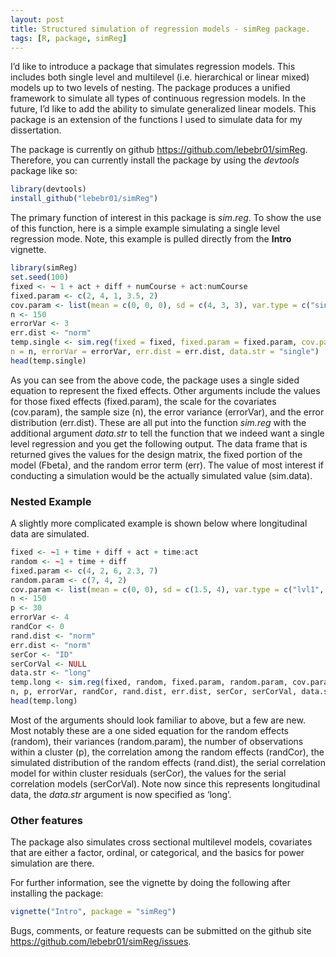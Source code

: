 ```yaml
---
layout: post
title: Structured simulation of regression models - simReg package.
tags: [R, package, simReg]
---
```


I'd like to introduce a package that simulates regression models. This includes both single level and multilevel (i.e. hierarchical or linear mixed) models up to two levels of nesting. The package produces a unified framework to simulate all types of continuous regression models. In the future, I'd like to add the ability to simulate generalized linear models. This package is an extension of the functions I used to simulate data for my dissertation. 

The package is currently on github [https://github.com/lebebr01/simReg](https://github.com/lebebr01/simReg). Therefore, you can currently install the package by using the *devtools* package like so:

 
```r
library(devtools)
install_github("lebebr01/simReg")
```

The primary function of interest in this package is *sim.reg*. To show the use of this function, here is a simple example simulating a single level regression mode. Note, this example is pulled directly from the **Intro** vignette.

```r
library(simReg)
set.seed(100)
fixed <- ~ 1 + act + diff + numCourse + act:numCourse
fixed.param <- c(2, 4, 1, 3.5, 2)
cov.param <- list(mean = c(0, 0, 0), sd = c(4, 3, 3), var.type = c("single", "single", "single"))
n <- 150
errorVar <- 3
err.dist <- "norm"
temp.single <- sim.reg(fixed = fixed, fixed.param = fixed.param, cov.param = cov.param,
n = n, errorVar = errorVar, err.dist = err.dist, data.str = "single")
head(temp.single)
```

As you can see from the above code, the package uses a single sided equation to represent the fixed effects. Other arguments include the values for those fixed effects (fixed.param), the scale for the covariates (cov.param), the sample size (n), the error variance (errorVar), and the error distribution (err.dist). These are all put into the function *sim.reg* with the additional argument *data.str* to tell the function that we indeed want a single level regression and you get the following output. The data frame that is returned gives the values for the design matrix, the fixed portion of the model (Fbeta), and the random error term (err). The value of most interest if conducting a simulation would be the actually simulated value (sim.data).

### Nested Example
A slightly more complicated example is shown below where longitudinal data are simulated.

```r
fixed <- ~1 + time + diff + act + time:act
random <- ~1 + time + diff
fixed.param <- c(4, 2, 6, 2.3, 7)
random.param <- c(7, 4, 2)
cov.param <- list(mean = c(0, 0), sd = c(1.5, 4), var.type = c("lvl1", "lvl2"))
n <- 150
p <- 30
errorVar <- 4
randCor <- 0
rand.dist <- "norm"
err.dist <- "norm"
serCor <- "ID"
serCorVal <- NULL
data.str <- "long"
temp.long <- sim.reg(fixed, random, fixed.param, random.param, cov.param,
n, p, errorVar, randCor, rand.dist, err.dist, serCor, serCorVal, data.str)
head(temp.long)
```
Most of the arguments should look familiar to above, but a few are new. Most notably these are a one sided equation for the random effects (random), their variances (random.param), the number of observations within a cluster (p), the correlation among the random effects (randCor), the simulated distribution of the random effects (rand.dist), the serial correlation model for within cluster residuals (serCor), the values for the serial correlation models (serCorVal). Note now since this represents longitudinal data, the *data.str* argument is now specified as 'long'.

### Other features
The package also simulates cross sectional multilevel models, covariates that are either a factor, ordinal, or categorical, and the basics for power simulation are there.

For further information, see the vignette by doing the following after installing the package:

```r
vignette("Intro", package = "simReg")
```

Bugs, comments, or feature requests can be submitted on the github site [https://github.com/lebebr01/simReg/issues](https://github.com/lebebr01/simReg/issues).
